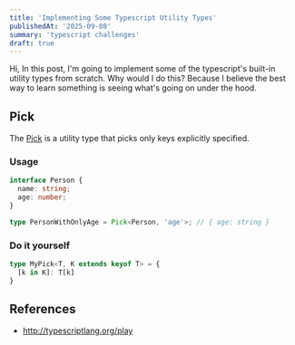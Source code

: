 ```yaml
---
title: 'Implementing Some Typescript Utility Types'
publishedAt: '2025-09-08'
summary: 'typescript challenges'
draft: true
---
```



Hi, In this post, I'm going to implement some of the typescript's built-in utility types from scratch. Why would I do this? Because I believe the best way to learn something is seeing what's going on under the hood.


## Pick
The [Pick](https://www.typescriptlang.org/docs/handbook/utility-types.html#picktype-keys) is a utility type that picks only keys explicitly specified.

### Usage
```typescript
interface Person {
  name: string;
  age: number;
}

type PersonWithOnlyAge = Pick<Person, 'age'>; // { age: string }
```

### Do it yourself
```typescript
type MyPick<T, K extends keyof T> = {
  [k in K]: T[k]
}
```



## References
- http://typescriptlang.org/play
